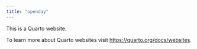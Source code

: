 ```yaml
---
title: "openday"
---
```


This is a Quarto website.

To learn more about Quarto websites visit <https://quarto.org/docs/websites>.
